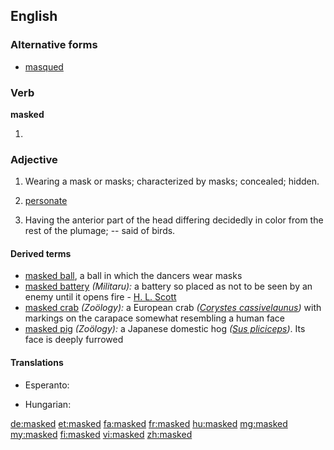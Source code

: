 ==English==

===Alternative forms===
* [[masqued]] {{qualifier|archaic}}

===Verb===
'''masked'''

# {{past of|mask}}

===Adjective===
{{en-adj}}

# Wearing a mask or masks; characterized by masks; concealed; hidden.
# {{botany}} [[personate]]
# {{zoology}} Having the anterior part of the head differing decidedly in color from the rest of the plumage; -- said of birds.

====Derived terms====
{{rfc|move to own entry or delete}}
* [[masked ball]], a ball in which the dancers wear masks
* [[masked battery]] ''(Militaru):'' a battery so placed as not to be seen by an enemy until it opens fire - [[H. L. Scott]]
* [[masked crab]] ''(Zoölogy):'' a European crab ''([[Corystes cassivelaunus]])'' with markings on the carapace somewhat resembling a human face
* [[masked pig]] ''(Zoölogy):'' a Japanese domestic hog ''([[Sus pliciceps]])''. Its face is deeply furrowed

====Translations====
{{trans-top|wearing a mask or masks}}
* Esperanto: {{t-|eo|maskita|xs=Esperanto}}
{{trans-mid}}
* Hungarian: {{t-|hu|álarcos}}
{{trans-bottom}}

[[de:masked]]
[[et:masked]]
[[fa:masked]]
[[fr:masked]]
[[hu:masked]]
[[mg:masked]]
[[my:masked]]
[[fi:masked]]
[[vi:masked]]
[[zh:masked]]
